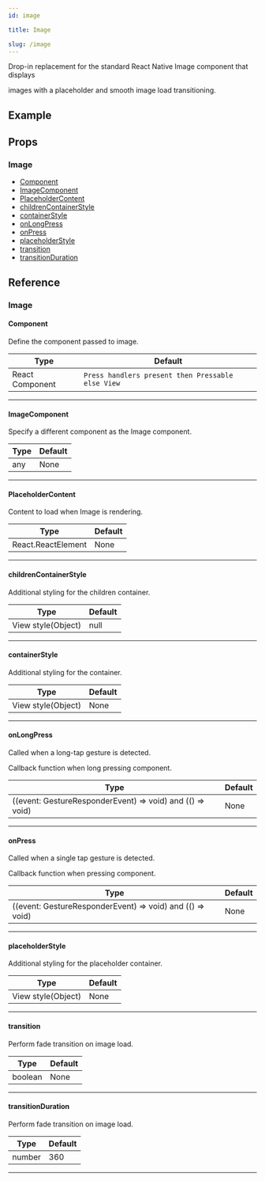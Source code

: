 ```yaml
---
id: image

title: Image

slug: /image
---
```






Drop-in replacement for the standard React Native Image component that displays

images with a placeholder and smooth image load transitioning.

## Example

<Usage />

## Props

### Image

- [Component](#component)
- [ImageComponent](#imagecomponent)
- [PlaceholderContent](#placeholdercontent)
- [childrenContainerStyle](#childrencontainerstyle)
- [containerStyle](#containerstyle)
- [onLongPress](#onlongpress)
- [onPress](#onpress)
- [placeholderStyle](#placeholderstyle)
- [transition](#transition)
- [transitionDuration](#transitionduration)

## Reference

### Image

#### Component

Define the component passed to image.

| Type            | Default                                           |
| --------------- | ------------------------------------------------- |
| React Component | `Press handlers present then Pressable else View` |

---

#### ImageComponent

Specify a different component as the Image component.

| Type | Default |
| ---- | ------- |
| any  | None    |

---

#### PlaceholderContent

Content to load when Image is rendering.

| Type                    | Default |
| ----------------------- | ------- |
| React.ReactElement<any> | None    |

---

#### childrenContainerStyle

Additional styling for the children container.

| Type               | Default |
| ------------------ | ------- |
| View style(Object) | null    |

---

#### containerStyle

Additional styling for the container.

| Type               | Default |
| ------------------ | ------- |
| View style(Object) | None    |

---

#### onLongPress

Called when a long-tap gesture is detected.

Callback function when long pressing component.

| Type                                                      | Default |
| --------------------------------------------------------- | ------- |
| ((event: GestureResponderEvent) => void) and (() => void) | None    |

---

#### onPress

Called when a single tap gesture is detected.

Callback function when pressing component.

| Type                                                      | Default |
| --------------------------------------------------------- | ------- |
| ((event: GestureResponderEvent) => void) and (() => void) | None    |

---

#### placeholderStyle

Additional styling for the placeholder container.

| Type               | Default |
| ------------------ | ------- |
| View style(Object) | None    |

---

#### transition

Perform fade transition on image load.

| Type    | Default |
| ------- | ------- |
| boolean | None    |

---

#### transitionDuration

Perform fade transition on image load.

| Type   | Default |
| ------ | ------- |
| number | 360     |

---
